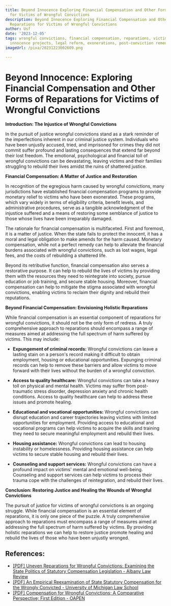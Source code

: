 ```yaml
---
title: Beyond Innocence Exploring Financial Compensation and Other Forms of Reparations
  for Victims of Wrongful Convictions
description: Beyond Innocence Exploring Financial Compensation and Other Forms of
  Reparations for Victims of Wrongful Convictions
author: Usf
date: '2023-12-05'
tags: wrongful convictions, financial compensation, reparations, victims, justice,
  innocence projects, legal reform, exonerations, post-conviction remedies, due process
imageUrl: /pixa/20231223002609.png

---
```

# Beyond Innocence: Exploring Financial Compensation and Other Forms of Reparations  for Victims of Wrongful Convictions

**Introduction: The Injustice of Wrongful Convictions**

In the pursuit  of justice wrongful convictions stand as a stark reminder  of the imperfections inherent in our criminal justice  system. Individuals who have been unjustly accused, tried, and imprisoned  for crimes they did not commit suffer profound and lasting consequences that extend far beyond their lost  freedom. The emotional, psychological and financial toll of wrongful convictions can be devastating, leaving victims and their families struggling to rebuild their lives amidst the  ruins of  shattered justice.

**Financial Compensation: A Matter of Justice and Restoration**

In recognition of the egregious harm caused by wrongful convictions, many jurisdictions have established financial compensation programs to provide monetary relief to victims who have been exonerated. These programs, which vary widely in terms of eligibility criteria, benefit  levels, and administrative  procedures, serve as a  tangible acknowledgment of the injustice suffered and a  means of restoring some semblance of justice to those whose lives have been irreparably damaged.

The rationale for financial compensation is multifaceted. First and foremost, it is  a matter of justice. When the state fails to protect  the innocent, it has a moral and legal obligation to make amends for the  harm  caused.  Monetary compensation, while not a perfect remedy can help to  alleviate the financial  burdens associated with wrongful convictions, such as lost  wages, legal fees, and the costs of rebuilding a shattered life.

Beyond its retributive function, financial compensation also serves a restorative purpose. It can  help to rebuild the lives  of victims by providing them  with the resources they need to reintegrate into  society, pursue education or job training, and secure stable housing. Moreover, financial compensation can help to mitigate the stigma associated with  wrongful convictions, enabling victims to  reclaim their dignity  and rebuild their reputations.

**Beyond  Financial Compensation:  Envisioning  Holistic Reparations**

While financial compensation is an essential component of reparations for wrongful convictions, it should not be the only form of  redress. A truly comprehensive approach  to reparations should encompass a range of measures aimed at addressing the full spectrum of harm suffered by victims. This may include:

- **Expungement of criminal records:**  Wrongful convictions can leave a lasting stain  on a person's record making  it difficult to obtain employment, housing or educational opportunities. Expunging  criminal records can help to remove  these barriers and allow victims to  move forward with their  lives without the burden of a wrongful conviction.

- **Access to quality healthcare:** Wrongful convictions can take a heavy toll on physical and mental health. Victims may suffer from post-traumatic stress disorder, depression anxiety and chronic health conditions. Access to quality healthcare can help to address these  issues and promote healing.

-  **Educational and  vocational opportunities:** Wrongful  convictions can disrupt  education and  career trajectories leaving victims with limited opportunities for employment. Providing access to educational and vocational programs can help victims  to acquire the skills and training they need to secure meaningful employment  and rebuild their  lives.

- **Housing assistance:** Wrongful convictions can lead to housing instability or homelessness. Providing housing  assistance can help victims  to secure  stable housing and rebuild their lives.

- **Counseling and support services:** Wrongful convictions can have a profound impact on victims' mental and emotional  well-being. Counseling and support  services can help victims to process their trauma cope  with the challenges of reintegration, and rebuild their lives.

**Conclusion: Restoring Justice and Healing the Wounds of  Wrongful Convictions**

The pursuit of justice  for victims  of  wrongful convictions is an ongoing struggle. While financial compensation is an essential element of reparations, it is only one piece of the puzzle. A truly  comprehensive approach to reparations must encompass a range of measures aimed  at addressing the  full spectrum of harm suffered by victims. By  providing holistic reparations we can help to restore justice promote healing and rebuild the lives of  those who have been unjustly wronged.

## References:
- [[PDF] Uneven Reparations for Wrongful Convictions: Examining the State Politics of Statutory Compensation Legislation - Albany Law Review](https://www.albanylawreview.org/api/v1/articles/69631-uneven-reparations-for-wrongful-convictions-examining-the-state-politics-of-statutory-compensation-legislation.pdf)
- [[PDF] An Empirical Reexamination of State Statutory Compensation for the Wrongly Convicted - University of Michigan Law School](https://www.law.umich.edu/special/exoneration/Documents/Gutman%20Law%20Review%20Article%201.pdf)
- [[PDF] Compensation for Wrongful Convictions; A Comparative Perspective; First Edition - OAPEN](https://library.oapen.org/bitstream/id/4564ffcc-2fdb-4038-b08b-74354813b71a/9781000859201.pdf)
